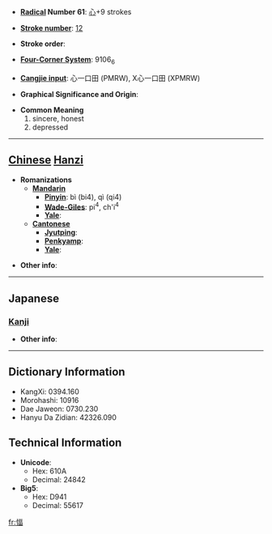 * '''[[Wiktionary:Chinese radical index| Radical]] Number 61''': [[Wiktionary:Chinese radical index 心|心]]+9 strokes

* '''[[Wiktionary:Chinese total strokes index|Stroke number]]''': [[Wiktionary:Chinese total strokes index 12|12]]

* '''Stroke order''': 

* '''[[Wiktionary:Chinese four corner index|Four-Corner System]]''': 9106<sub>6</sub>

* '''[[Wiktionary:Chinese Cangjie index|Cangjie input]]''': 心一口田 (PMRW), X心一口田 (XPMRW)

* '''Graphical Significance and Origin''': 

* '''Common Meaning'''
*#sincere, honest
*# depressed


----

== [[Chinese]] [[Hanzi]] ==

* '''Romanizations'''
** '''[[Mandarin]]'''
*** '''[[Pinyin]]''': bì (bi4), qì (qi4)
*** '''[[Wade-Giles]]''': pi<sup>4</sup>, ch'i<sup>4</sup>
*** '''[[Yale]]''': 
** '''[[Cantonese]]'''
*** '''[[Jyutping]]''':
*** '''[[Penkyamp]]''': 
*** '''[[Yale]]''': 

* '''Other info''': 

----

==Japanese==
===[[Kanji]]===
{{kanji|on readings=[[ひょく]] (hyoku), [[ひき]] (hiki), [[ふく]] (fuku)
|kun readings=[[まこと]] (makoto)
}}

* '''Other info''':  

----

== Dictionary Information ==

* KangXi: 0394.160
* Morohashi: 10916
* Dae Jaweon: 0730.230
* Hanyu Da Zidian: 42326.090

== Technical Information ==

* '''Unicode''':
** Hex: 610A
** Decimal: 24842
* '''Big5''':
** Hex: D941
** Decimal: 55617

[[fr:愊]]